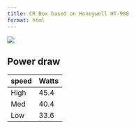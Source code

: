 ```yaml
---
title: CR Box based on Honeywell HT-908
format: html
---
```


![](/img/cr_box_new_honeywell_crop.jpg)

## Power draw

| speed | Watts |
|-------|-------|
| High  | 45.4  |
| Med   | 40.4  |
| Low   | 33.6  |